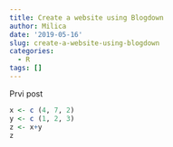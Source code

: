 ```yaml
---
title: Create a website using Blogdown
author: Milica
date: '2019-05-16'
slug: create-a-website-using-blogdown
categories:
  - R
tags: []
---
```


Prvi post 

``` r
x <- c (4, 7, 2)
y <- c (1, 2, 3)
z <- x+y
z
```